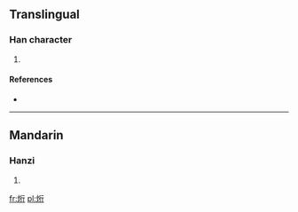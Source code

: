 ==Translingual==

===Han character===
{{Han char|rn=86|rad=火|as=06|sn=10|four=9182<sub>1</sub>|canj=火竹人弓 (FHON)}}

# {{defn|Han|sort=火06}}

====References====
* {{Han ref|kx=0669.130|dkj=18984|dj=1078.190|hdz=32200.090|uh=70C6|ud=28870|bh=D278|bd=53880}}

----

==Mandarin==

===Hanzi===
{{cmn-hanzi|pin=[[xíng]] ([[xing2]])|wg=hsing<sup>2</sup>}}

# {{defn|lang=cmn|sort=火06}}

[[fr:烆]]
[[pl:烆]]